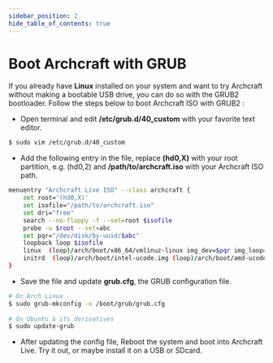 ```yaml
---
sidebar_position: 2
hide_table_of_contents: true
---
```


# Boot Archcraft with GRUB

If you already have **Linux** installed on your system and want to try Archcraft without making a bootable USB drive, you can do so with the GRUB2 bootloader.
Follow the steps below to boot Archcraft ISO with GRUB2 :

- Open terminal and edit **/etc/grub.d/40_custom** with your favorite text editor.

```bash
$ sudo vim /etc/grub.d/40_custom
```

- Add the following entry in the file, replace **(hd0,X)** with your root partition, e.g. (hd0,2) and **/path/to/archcraft.iso** with your Archcraft ISO path.

```bash
menuentry "Archcraft Live ISO" --class archcraft {
    set root='(hd0,X)'
    set isofile="/path/to/archcraft.iso"
    set dri="free"
    search --no-floppy -f --set=root $isofile
    probe -u $root --set=abc
    set pqr="/dev/disk/by-uuid/$abc"
    loopback loop $isofile
    linux  (loop)/arch/boot/x86_64/vmlinuz-linux img_dev=$pqr img_loop=$isofile driver=$dri quiet splash loglevel=3 udev.log_level=3 vt.global_cursor_default=0 cow_spacesize=5G copytoram=n
    initrd  (loop)/arch/boot/intel-ucode.img (loop)/arch/boot/amd-ucode.img (loop)/arch/boot/x86_64/initramfs-linux.img
}
```

- Save the file and update **grub.cfg**, the GRUB configuration file.

```bash
# On Arch Linux
$ sudo grub-mkconfig -o /boot/grub/grub.cfg
						
# On Ubuntu & its derivatives
$ sudo update-grub
```

- After updating the config file, Reboot the system and boot into Archcraft Live. Try it out, or maybe install it on a USB or SDcard.
